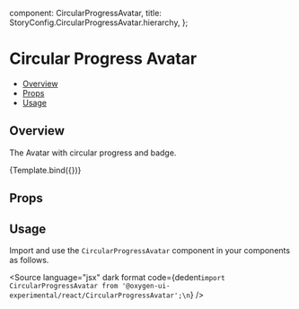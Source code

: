 
  component: CircularProgressAvatar,
  title: StoryConfig.CircularProgressAvatar.hierarchy,
};

<Meta title={meta.title} component={meta.component} />


# Circular Progress Avatar

- [Overview](#overview)
- [Props](#props)
- [Usage](#usage)

## Overview

The Avatar with circular progress and badge.

<Canvas>
  <Story
    name="Overview"
    args={{color: 'warning',
    progress: 70,
    badgeOptions: {color: 'primary', badgeContent: '70%'},
    avatarOptions: {
      src: '/assets/images/avatar-john.svg',
      alt:'avatar',
      }
    }}
  >
    {Template.bind({})}
  </Story>
</Canvas>

## Props

<ArgsTable story="Overview" />

## Usage

Import and use the `CircularProgressAvatar` component in your components as follows.

<Source
  language="jsx"
  dark
  format
  code={dedent`import CircularProgressAvatar from '@oxygen-ui-experimental/react/CircularProgressAvatar';\n`}
/>
